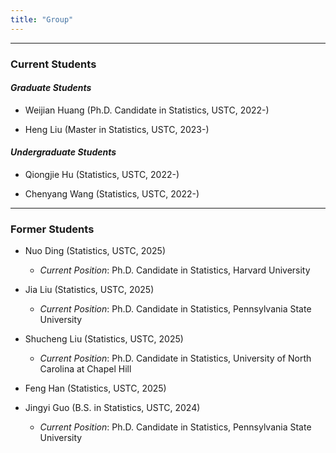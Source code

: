 ```yaml
---
title: "Group"
---
```


------------------------------------------------------------------------

### Current Students

#### *Graduate Students*

-   Weijian Huang (Ph.D. Candidate in Statistics, USTC, 2022-)

-   Heng Liu (Master in Statistics, USTC, 2023-)

#### *Undergraduate Students*

-   Qiongjie Hu (Statistics, USTC, 2022-)

-   Chenyang Wang (Statistics, USTC, 2022-)

------------------------------------------------------------------------

### Former Students

-   Nuo Ding (Statistics, USTC, 2025)

    -   *Current Position*: Ph.D. Candidate in Statistics, Harvard University

-   Jia Liu (Statistics, USTC, 2025)

    -   *Current Position*: Ph.D. Candidate in Statistics, Pennsylvania State University

-   Shucheng Liu (Statistics, USTC, 2025)

    -   *Current Position*: Ph.D. Candidate in Statistics, University of North Carolina at Chapel Hill
     
-   Feng Han (Statistics, USTC, 2025)

-   Jingyi Guo (B.S. in Statistics, USTC, 2024)

    -   *Current Position*: Ph.D. Candidate in Statistics, Pennsylvania State University